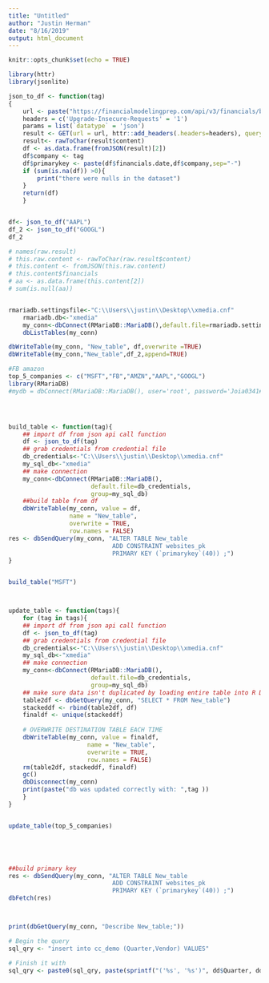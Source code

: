 ```yaml
---
title: "Untitled"
author: "Justin Herman"
date: "8/16/2019"
output: html_document
---
```


```r
knitr::opts_chunk$set(echo = TRUE)
```






```r
library(httr)
library(jsonlite)

json_to_df <- function(tag)
{
    url <- paste("https://financialmodelingprep.com/api/v3/financials/balance-sheet-statement/",tag,"?period=quarter",sep="")
    headers = c('Upgrade-Insecure-Requests' = '1')
    params = list(`datatype` = 'json')
    result <- GET(url = url, httr::add_headers(.headers=headers), query = params)
    result<- rawToChar(result$content)
    df <- as.data.frame(fromJSON(result)[2])
    df$company <- tag
    df$primarykey <- paste(df$financials.date,df$company,sep="-")
    if (sum(is.na(df)) >0){
        print("there were nulls in the dataset")
    }
    return(df)
    }


df<- json_to_df("AAPL")
df_2 <- json_to_df("GOOGL")
df_2

# names(raw.result)
# this.raw.content <- rawToChar(raw.result$content)
# this.content <- fromJSON(this.raw.content)
# this.content$financials
# aa <- as.data.frame(this.content[2])
# sum(is.null(aa))


rmariadb.settingsfile<-"C:\\Users\\justin\\Desktop\\xmedia.cnf"
    rmariadb.db<-"xmedia"
    my_conn<-dbConnect(RMariaDB::MariaDB(),default.file=rmariadb.settingsfile,group=rmariadb.db) 
    dbListTables(my_conn)

dbWriteTable(my_conn, "New_table", df,overwrite =TRUE)
dbWriteTable(my_conn,"New_table",df_2,append=TRUE)
```


```r
#FB amazon
top_5_companies <- c("MSFT","FB","AMZN","AAPL","GOOGL")
library(RMariaDB)
#mydb = dbConnect(RMariaDB::MariaDB(), user='root', password='Joia0341##', dbname='xmedia', host='127.0.0.1',port=3306)




build_table <- function(tag){
    ## import df from json api call function 
    df <- json_to_df(tag)
    ## grab credentials from credential file
    db_credentials<-"C:\\Users\\justin\\Desktop\\xmedia.cnf"
    my_sql_db<-"xmedia"
    ## make connection
    my_conn<-dbConnect(RMariaDB::MariaDB(),
                       default.file=db_credentials,
                       group=my_sql_db) 
    ##build table from df
    dbWriteTable(my_conn, value = df, 
                 name = "New_table", 
                 overwrite = TRUE,                         
                 row.names = FALSE)
res <- dbSendQuery(my_conn, "ALTER TABLE New_table
                             ADD CONSTRAINT websites_pk
                             PRIMARY KEY (`primarykey`(40)) ;")
}


build_table("MSFT")



update_table <- function(tags){
    for (tag in tags){
    ## import df from json api call function 
    df <- json_to_df(tag)
    ## grab credentials from credential file
    db_credentials<-"C:\\Users\\justin\\Desktop\\xmedia.cnf"
    my_sql_db<-"xmedia"
    ## make connection
    my_conn<-dbConnect(RMariaDB::MariaDB(),
                       default.file=db_credentials,
                       group=my_sql_db) 
    ## make sure data isn't duplicated by loading entire table into R DB(not big data solution)
    table2df <- dbGetQuery(my_conn, "SELECT * FROM New_table")
    stackeddf <- rbind(table2df, df)
    finaldf <- unique(stackeddf)
    
    # OVERWRITE DESTINATION TABLE EACH TIME
    dbWriteTable(my_conn, value = finaldf, 
                      name = "New_table", 
                      overwrite = TRUE,                         
                      row.names = FALSE)
    rm(table2df, stackeddf, finaldf)
    gc()
    dbDisconnect(my_conn)
    print(paste("db was updated correctly with: ",tag ))
    }
}


update_table(top_5_companies)





##build primary key 
res <- dbSendQuery(my_conn, "ALTER TABLE New_table
                             ADD CONSTRAINT websites_pk
                             PRIMARY KEY (`primarykey`(40)) ;")
dbFetch(res)




```






```r
print(dbGetQuery(my_conn, "Describe New_table;"))

# Begin the query
sql_qry <- "insert into cc_demo (Quarter,Vendor) VALUES"

# Finish it with
sql_qry <- paste0(sql_qry, paste(sprintf("('%s', '%s')", dd$Quarter, dd$Vendors), collapse = ","))
```

